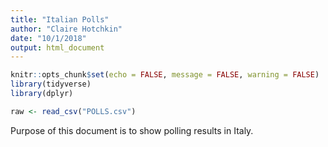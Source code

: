 ```yaml
---
title: "Italian Polls"
author: "Claire Hotchkin"
date: "10/1/2018"
output: html_document
---
```


```r
knitr::opts_chunk$set(echo = FALSE, message = FALSE, warning = FALSE)
library(tidyverse)
library(dplyr)

```

```r
raw <- read_csv("POLLS.csv")
```

Purpose of this document is to show polling results in Italy. 